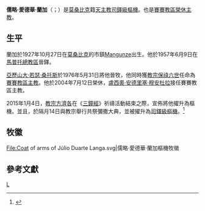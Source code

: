 {{Infobox Christian leader
| type             = Cardinal
| honorific-prefix = 
| name             = 儒略·愛德華·蘭加<br />Júlio Duarte Langa
| honorific-suffix = 
| title            = [[天主教賽賽教區|天主教賽賽教區榮休主教]]
| image            = 
| image_size       = 
| alt              = 
| caption          = 
| diocese          = 賽賽
| province         = 
| metropolis       = 
| see              = 
| term_start       = 1976年10月24日
| term_end         = 2004年7月12日
| predecessor      = [[Félix_Niza_Ribeiro|Félix Niza Ribeiro]]
| opposed          = 
| successor        = [[盧西奧·安德里塞·穆安杜拉|盧西奧·安德里塞·穆安杜拉]]
| other_post       = 
| ordination       = 1957年6月9日
| consecration     = 1976年5月31日
| consecrated_by   = [[亞歷山大·若瑟·桑托斯|亞歷山大·若瑟·桑托斯]]
| cardinal         = 2015年2月14日
| created_cardinal_by = [[教宗方濟各|教宗方濟各]]
| rank             = [[樞機|司鐸級樞機]]
| birth_name       = 
| birth_date       = {{Birth date and age|1927|10|27}}
| birth_place      = [[莫桑比克|莫桑比克]][[Mangunze|Mangunze]]
| nationality      = 莫桑比克
| religion         = 天主教
| previous_post    = 
| alma_mater       = 
| motto            = 
| signature        = 
| signature_alt    = 
| coat_of_arms     = Coat of arms of Júlio Duarte Langa.svg
| coat_of_arms_alt = 
}}
'''儒略·愛德華·蘭加'''（{{lang-pt|Júlio Duarte Langa}}；{{bd|1927年|10月27日|catIdx=Júlio Duarte Langa}}）是[[莫桑比克|莫桑比克]]籍[[天主教|天主教]][[樞機|司鐸級樞機]]。也是[[天主教賽賽教區|賽賽教區榮休主教]]。

==生平==
蘭加於1927年10月27日在[[莫桑比克|莫桑比克]]的市鎮[[Mangunze|Mangunze]]出生。他於1957年6月9日在[[天主教馬普托總教區|馬普托總教區]]晉鐸。

[[亞歷山大·若瑟·桑托斯|亞歷山大·若瑟·桑托斯]]於1976年5月31日將他晉牧，他同時獲[[教宗保祿六世|教宗保祿六世]]任命為[[天主教賽賽教區|賽賽教區主教]]。他於2004年7月12日榮休，[[盧西奧·安德里塞·穆安杜拉|盧西奧·安德里塞·穆安杜拉]]接任賽賽教區主教。

2015年1月4日，[[教宗方濟各|教宗方濟各]]在《[[三鐘經|三鐘經]]》祈禱活動結束之際，宣佈將他擢升為樞機。並且，於隔月14日與教宗舉行共祭彌撒大典，並被擢升為[[樞機|司鐸級樞機]]。<ref>{{cite news|title=Consistory: list of titular church assignments|url=http://en.radiovaticana.va/news/2015/02/14/consistory_list_of_titular_church_assignments/1123425|accessdate=2015-02-14|work=Vatican Radio|date=2015-02-14|archive-date=2017-11-14|archive-url=https://web.archive.org/web/20171114152022/http://en.radiovaticana.va/news/2015/02/14/consistory_list_of_titular_church_assignments/1123425|dead-url=no}}</ref>

== 牧徽 ==
<gallery>
File:Coat of arms of Júlio Duarte Langa.svg|儒略·愛德華·蘭加樞機牧徽
</gallery>

==參考文獻==
{{reflist}}

{{樞機團}}
[[Category:莫桑比克樞機|L]]
